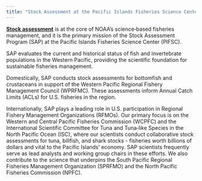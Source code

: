 ```yaml
---
title: "Stock Assessment at the Pacific Islands Fisheries Science Center"
---
```


[**Stock assessment**](https://www.fisheries.noaa.gov/topic/population-assessments#fish-stocks) is at the core of NOAA’s science‑based fisheries management, and it is the primary mission of the Stock Assessment Program (SAP) at the Pacific Islands Fisheries Science Center (PIFSC).

SAP evaluates the current and historical status of fish and invertebrate populations in the Western Pacific, providing the scientific foundation for sustainable fisheries management.

Domestically, SAP conducts stock assessments for bottomfish and crustaceans in support of the Western Pacific Regional Fishery Management Council (WPRFMC). These assessments inform Annual Catch Limits (ACLs) for U.S. fisheries in the region.

Internationally, SAP plays a leading role in U.S. participation in Regional Fishery Management Organizations (RFMOs). Our primary focus is on the Western and Central Pacific Fisheries Commission (WCPFC) and the International Scientific Committee for Tuna and Tuna‑like Species in the North Pacific Ocean (ISC), where our scientists conduct collaborative stock assessments for tuna, billfish, and shark stocks - fisheries worth billions of dollars and vital to the Pacific Islands' economy. SAP scientists frequently serve as lead analysts and working group chairs in these efforts. We also contribute to the science that underpins the South Pacific Regional Fisheries Management Organization (SPRFMO) and the North Pacific Fisheries Commission (NPFC).
